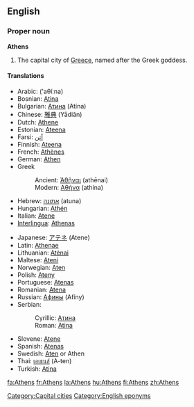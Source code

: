 ==English==
{{wikipedia}}
===Proper noun===
'''Athens'''
# The capital city of [[Greece]], named after the Greek goddess.

====Translations====
{{top}}
*Arabic: {{ARchar|[[اثينا|أثينا]]}} ('aθí:na) {{f}}
*Bosnian: [[Atina#Bosnian|Atina]] {{f}}
*Bulgarian: [[Атина]] (Atína) {{f}}
*Chinese: [[雅典]] (Yādiǎn)
*Dutch: [[Athene]]
*Estonian: [[Ateena]]
*Farsi: [[آتن]]
*Finnish: [[Ateena]]
*French: [[Athènes]]
*German: [[Athen]] {{n}}
*Greek
*:Ancient: [[Ἀθῆναι]] (athēnai) {{fpl}}
*:Modern: [[Αθήνα]] (athína) {{f}}
*Hebrew: [[אתונה]] (atuna)
*Hungarian: [[Athén]]
*Italian: [[Atene]] {{f}}
*[[Interlingua]]: [[Athenas]]
{{mid}}
*Japanese: [[アテネ]] (Atene)
*Latin: [[Athenae]] {{fpl}}
*Lithuanian: [[Atėnai]]
*Maltese: [[Ateni]]
*Norwegian: [[Aten]]
*Polish: [[Ateny]] {{p}}
*Portuguese: [[Atenas]] {{f}}
*Romanian: [[Atena]] {{f}}
*Russian: [[Афины]] (Afíny) {{fpl}}
*Serbian:
*:Cyrillic: [[Атина#Serbian|Атина]] {{f}}
*:Roman: [[Atina#Serbian|Atina]] {{f}}
*Slovene: [[Atene]] {{fpl}}
*Spanish: [[Atenas]] {{f}}
*Swedish: [[Aten]] or Athen
*Thai: [[เอเธนส์]] (A-ten)
*Turkish: [[Atina]]
{{bottom}}

[[Category:Capital cities]]
[[Category:English eponyms]]

[[fa:Athens]]
[[fr:Athens]]
[[la:Athens]]
[[hu:Athens]]
[[fi:Athens]]
[[zh:Athens]]